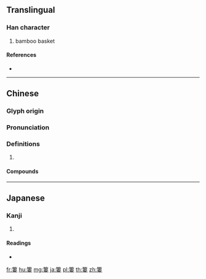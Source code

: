 {{character info/new}}
{{also|篓}}
==Translingual==

===Han character===
{{Han char|rn=118|rad=竹|as=11|sn=17|four=88404|canj=HLLV}}

# bamboo basket

====References====
* {{Han ref|kx=0897.370|dkj=26456|dj=1324.070|hdz=53008.090|uh=7C0D|ud=31757|bh=C14D|bd=49485}}

----

==Chinese==
{{zh-forms|s=篓}}

===Glyph origin===
{{Han etym}}

===Pronunciation===
{{zh-pron
|m=lǒu
|c=lau5
|mn=ló͘
|mc=y
|oc=y
|cat=
}}

===Definitions===
{{zh-hanzi}}

# {{rfdef|zh}}

====Compounds====
{{zh-der|一簍油|字紙簍|戴炭簍子|油簍|炭簍子|破包簍|竹簍|笆簍|簍兒|簍子|簍筐|背簍|魚簍}}

----

==Japanese==

===Kanji===
{{ja-kanji|grade=|rs=竹11}}

# {{defn|lang=ja|sort=竹11}}

====Readings====
* {{ja-readings|on=[[ろう]] (rō), [[る]] (ru), [[く]] (ku)|kun=|nanori=}}

[[fr:簍]]
[[hu:簍]]
[[mg:簍]]
[[ja:簍]]
[[pl:簍]]
[[th:簍]]
[[zh:簍]]